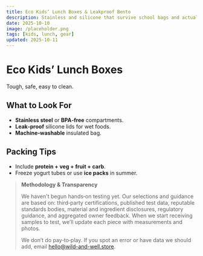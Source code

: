 ```yaml
---
title: Eco Kids’ Lunch Boxes & Leakproof Bento
description: Stainless and silicone that survive school bags and actual use.
date: 2025-10-10
image: /placeholder.png
tags: [kids, lunch, gear]
updated: 2025-10-11
---
```

# Eco Kids’ Lunch Boxes

Tough, safe, easy to clean.

## What to Look For
- **Stainless steel** or **BPA‑free** compartments.
- **Leak‑proof** silicone lids for wet foods.
- **Machine‑washable** insulated bag.

## Packing Tips
- Include **protein + veg + fruit + carb**.
- Freeze yogurt tubes or use **ice packs** in summer.

> **Methodology & Transparency**
>
> We haven't begun hands‑on testing yet. Our selections and guidance are based on:
> third‑party certifications, published test data, reputable standards bodies, material and ingredient disclosures,
> regulatory guidance, and aggregated owner feedback. When we start receiving samples to test,
> we’ll update each piece with measurements and photos.
>
> We don’t do pay‑to‑play. If you spot an error or have data we should add, email hello@wild-and-well.store.
